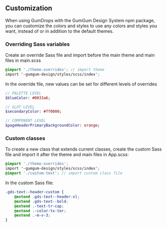 
<Meta title="Getting Started/Customization" />

## Customization

When using GumDrops with the GumGum Design System npm package, you can customize the colors and styles to use any colors and styles you want, instead of or in addition to the default themes.

### Overriding Sass variables
Create an override Sass file and import before the main theme and main files in main.scss

```scss
@import './theme-overrides'; // import theme
import '~gumgum-design/styles/scss/index';
```

In the override file, new values can be set for different levels of overrides

```sass
// PALETTE LEVEL
$blueColor: #0033a6;

// SLOT LEVEL
$secondaryColor: #ff0000;

// COMPONENT LEVEL
$pageHeaderPrimaryBackgroundColor: orange;
```

### Custom classes
To create a new class that extends current classes, create the custom Sass file and import it after the theme and main files in App.scss:

```scss
@import './theme-overrides';
import '~gumgum-design/styles/scss/index';
@import './custom-text'; // import custom class file
```

In the custom Sass file:

```scss
.gds-text--header-custom {
    @extend .gds-text--header-xl;
    @extend .gds-text--bold;
    @extend .-text-tr-cap;
    @extend .-color-tx-ter;
    @extend .-m-v-3;
}
```
